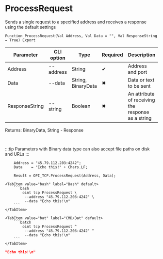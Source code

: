 ﻿---
sidebar_position: 7
---


# ProcessRequest
 Sends a single request to a specified address and receives a response using the default settings



`Function ProcessRequest(Val Address, Val Data = "", Val ResponseString = True) Export`

  | Parameter | CLI option | Type | Required | Description |
  |-|-|-|-|-|
  | Address | --address | String | &#x2714; | Address and port |
  | Data | --data | String, BinaryData | &#x2716; | Data or text to be sent |
  | ResponseString | --string | Boolean | &#x2716; | An attribute of receiving the response as a string |

  
  Returns:  BinaryData, String - Response

<br/>

:::tip
Parameters with Binary data type can also accept file paths on disk and URLs
:::
<br/>



```bsl title="1C:Enterprise/OneScript code example"
    Address = "45.79.112.203:4242";
    Data    = "Echo this!" + Chars.LF;

    Result = OPI_TCP.ProcessRequest(Address, Data);
```
 

 <Tabs>
  
    <TabItem value="bash" label="Bash" default>
        ```bash
            oint tcp ProcessRequest \
             --address "45.79.112.203:4242" \
             --data "Echo this!\n"
        ```
    </TabItem>
  
    <TabItem value="bat" label="CMD/Bat" default>
        ```batch
            oint tcp ProcessRequest ^
             --address "45.79.112.203:4242" ^
             --data "Echo this!\n"
        ```
    </TabItem>
</Tabs>


```json title="Result"
"Echo this!\n"
```
